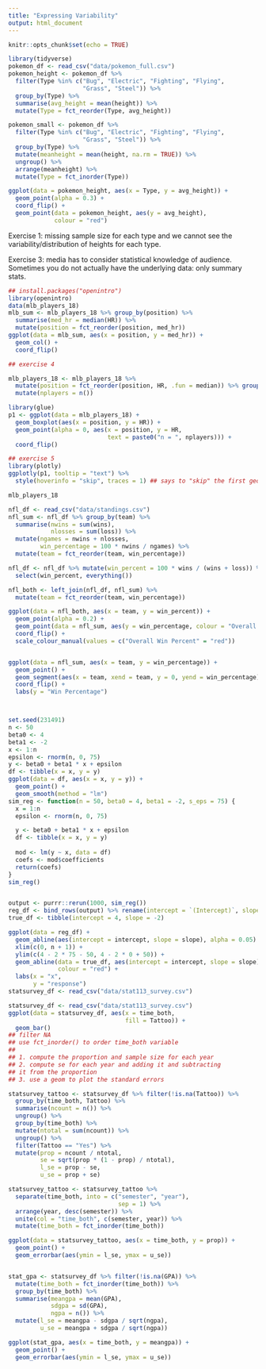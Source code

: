 ```yaml
---
title: "Expressing Variability"
output: html_document
---
```


```r
knitr::opts_chunk$set(echo = TRUE)
```

```r
library(tidyverse)
pokemon_df <- read_csv("data/pokemon_full.csv")
pokemon_height <- pokemon_df %>% 
  filter(Type %in% c("Bug", "Electric", "Fighting", "Flying",
                     "Grass", "Steel")) %>%
  group_by(Type) %>%
  summarise(avg_height = mean(height)) %>%
  mutate(Type = fct_reorder(Type, avg_height))

pokemon_small <- pokemon_df %>% 
  filter(Type %in% c("Bug", "Electric", "Fighting", "Flying",
                     "Grass", "Steel")) %>%
  group_by(Type) %>%
  mutate(meanheight = mean(height, na.rm = TRUE)) %>%
  ungroup() %>%
  arrange(meanheight) %>%
  mutate(Type = fct_inorder(Type))

ggplot(data = pokemon_height, aes(x = Type, y = avg_height)) +
  geom_point(alpha = 0.3) +
  coord_flip() +
  geom_point(data = pokemon_height, aes(y = avg_height),
             colour = "red")
```

Exercise 1: missing sample size for each type and we cannot see the variability/distribution of heights for each type.

Exercise 3: media has to consider statistical knowledge of audience. Sometimes you do not actually have the underlying data: only summary stats. 

```r
## install.packages("openintro")
library(openintro)
data(mlb_players_18)
mlb_sum <- mlb_players_18 %>% group_by(position) %>%
  summarise(med_hr = median(HR)) %>%
  mutate(position = fct_reorder(position, med_hr))
ggplot(data = mlb_sum, aes(x = position, y = med_hr)) +
  geom_col() +
  coord_flip()

## exercise 4

mlb_players_18 <- mlb_players_18 %>% 
  mutate(position = fct_reorder(position, HR, .fun = median)) %>% group_by(position) %>%
  mutate(nplayers = n())

library(glue)
p1 <- ggplot(data = mlb_players_18) +
  geom_boxplot(aes(x = position, y = HR)) +
  geom_point(alpha = 0, aes(x = position, y = HR,
                            text = paste0("n = ", nplayers))) +
  coord_flip()

## exercise 5
library(plotly)
ggplotly(p1, tooltip = "text") %>%
  style(hoverinfo = "skip", traces = 1) ## says to "skip" the first geom()

mlb_players_18 
```

```r
nfl_df <- read_csv("data/standings.csv")
nfl_sum <- nfl_df %>% group_by(team) %>%
  summarise(nwins = sum(wins),
            nlosses = sum(loss)) %>%
  mutate(ngames = nwins + nlosses,
         win_percentage = 100 * nwins / ngames) %>%
  mutate(team = fct_reorder(team, win_percentage))

nfl_df <- nfl_df %>% mutate(win_percent = 100 * wins / (wins + loss)) %>%
  select(win_percent, everything())

nfl_both <- left_join(nfl_df, nfl_sum) %>%
  mutate(team = fct_reorder(team, win_percentage))

ggplot(data = nfl_both, aes(x = team, y = win_percent)) +
  geom_point(alpha = 0.2) +
  geom_point(data = nfl_sum, aes(y = win_percentage, colour = "Overall Win Percent")) +
  coord_flip() +
  scale_colour_manual(values = c("Overall Win Percent" = "red"))


ggplot(data = nfl_sum, aes(x = team, y = win_percentage)) +
  geom_point() +
  geom_segment(aes(x = team, xend = team, y = 0, yend = win_percentage)) +
  coord_flip() +
  labs(y = "Win Percentage")



set.seed(231491)
n <- 50
beta0 <- 4
beta1 <- -2
x <- 1:n
epsilon <- rnorm(n, 0, 75)
y <- beta0 + beta1 * x + epsilon
df <- tibble(x = x, y = y)
ggplot(data = df, aes(x = x, y = y)) +
  geom_point() +
  geom_smooth(method = "lm")
sim_reg <- function(n = 50, beta0 = 4, beta1 = -2, s_eps = 75) {
  x = 1:n
  epsilon <- rnorm(n, 0, 75)

  y <- beta0 + beta1 * x + epsilon
  df <- tibble(x = x, y = y)
  
  mod <- lm(y ~ x, data = df) 
  coefs <- mod$coefficients
  return(coefs)
}
sim_reg()


output <- purrr::rerun(1000, sim_reg())
reg_df <- bind_rows(output) %>% rename(intercept = `(Intercept)`, slope = x)
true_df <- tibble(intercept = 4, slope = -2)

ggplot(data = reg_df) +
  geom_abline(aes(intercept = intercept, slope = slope), alpha = 0.05) +
  xlim(c(0, n + 1)) +
  ylim(c(4 - 2 * 75 - 50, 4 - 2 * 0 + 50)) +
  geom_abline(data = true_df, aes(intercept = intercept, slope = slope),
              colour = "red") +
  labs(x = "x",
       y = "response")
statsurvey_df <- read_csv("data/stat113_survey.csv")
```

```r
statsurvey_df <- read_csv("data/stat113_survey.csv")
ggplot(data = statsurvey_df, aes(x = time_both,
                                 fill = Tattoo)) +
  geom_bar()
## filter NA
## use fct_inorder() to order time_both variable
## 
## 1. compute the proportion and sample size for each year
## 2. compute se for each year and adding it and subtracting
## it from the proportion
## 3. use a geom to plot the standard errors

statsurvey_tattoo <- statsurvey_df %>% filter(!is.na(Tattoo)) %>%
  group_by(time_both, Tattoo) %>%
  summarise(ncount = n()) %>%
  ungroup() %>%
  group_by(time_both) %>%
  mutate(ntotal = sum(ncount)) %>%
  ungroup() %>%
  filter(Tattoo == "Yes") %>%
  mutate(prop = ncount / ntotal,
         se = sqrt(prop * (1 - prop) / ntotal),
         l_se = prop - se,
         u_se = prop + se)

statsurvey_tattoo <- statsurvey_tattoo %>%
  separate(time_both, into = c("semester", "year"),
                               sep = 1) %>%
  arrange(year, desc(semester)) %>%
  unite(col = "time_both", c(semester, year)) %>%
  mutate(time_both = fct_inorder(time_both))

ggplot(data = statsurvey_tattoo, aes(x = time_both, y = prop)) +
  geom_point() +
  geom_errorbar(aes(ymin = l_se, ymax = u_se))


stat_gpa <- statsurvey_df %>% filter(!is.na(GPA)) %>%
  mutate(time_both = fct_inorder(time_both)) %>%
  group_by(time_both) %>%
  summarise(meangpa = mean(GPA),
            sdgpa = sd(GPA),
            ngpa = n()) %>%
  mutate(l_se = meangpa - sdgpa / sqrt(ngpa),
         u_se = meangpa + sdgpa / sqrt(ngpa))

ggplot(stat_gpa, aes(x = time_both, y = meangpa)) +
  geom_point() +
  geom_errorbar(aes(ymin = l_se, ymax = u_se))
```